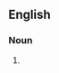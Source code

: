 {{also|haywains}}

==English==

===Noun===
{{head|en|noun form|head=[[hay]] [[wain]]s}}

# {{plural of|en|hay wain}}